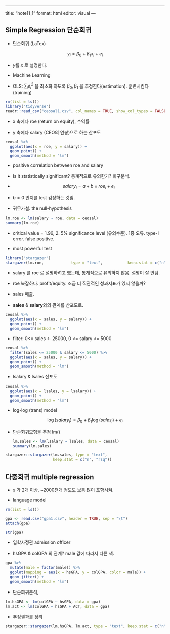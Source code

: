 ------------------------------------------------------------------------

title: "note11_1" format: html editor: visual ---

## Simple Regression 단순회귀

-   단순회귀 (LaTex)

$$
y_i = \beta_0 + \beta_1 x_i + e_i
$$

-   $y$를 $x$ 로 설명한다.

-   Machine Learning

-   OLS: $\sum_i e_i ^2$ 을 최소화 하도록 $\beta_0, \beta_1$ 을 추정한다(estimation). 훈련시킨다(training)

```r
rm(list = ls()) 
library("tidyverse")  
readr::read_csv("ceosal1.csv", col_names = TRUE, show_col_types = FALSE) -> ceosal  # str(ceosal)
```

-   x 축에다 roe (return on equity), 수익률

-   y 축에다 salary (CEO의 연봉)으로 하는 산포도

```r
ceosal %>%    
  ggplot(aes(x = roe, y = salary)) +   
  geom_point() +   
  geom_smooth(method = "lm")
```

-   positive correlation between roe and salary

-   Is it statistically significant? 통계적으로 유의한가? 회구분석.

-   $$ salary_i = a + b \times roe_i + e_i $$

-   $b=0$ 인지를 test 검정하는 것임.

-   귀무가설. the null-hypothesis

```r
lm.roe <- lm(salary ~ roe, data = ceosal)  
summary(lm.roe)
```

-   critical value = 1.96, 2. 5% significance level (유의수준). 1종 오류. type-I error. false positive.

-   most powerful test

```r
library("stargazer")  
stargazer(lm.roe,            type = "text",           keep.stat = c("n","rsq"))  
```

-   salary 를 roe 로 설명하려고 했는데, 통계적으로 유의하지 않음. 설명이 잘 안됨.

-   roe 복잡하다. profit/equity. 조금 더 직관적인 성과지표가 있지 않을까?

-   sales 매출.

-   **sales** & **salary**와의 관계를 산포도로.

```r
ceosal %>%    
  ggplot(aes(x = sales, y = salary)) +   
  geom_point() +   
  geom_smooth(method = "lm")
```

-   filter: 0\<= sales \<- 25000, 0 \<= salary \<= 5000

```r
ceosal %>%  
  filter(sales <= 25000 & salary <= 5000) %>% 
  ggplot(aes(x = sales, y = salary)) +   
  geom_point() +   
  geom_smooth(method = "lm")
```

-   lsalary & lsales 산포도

```r
ceosal %>%    
  ggplot(aes(x = lsales, y = lsalary)) +   
  geom_point() +   
  geom_smooth(method = "lm")
```

-   log-log (trans) model

$$
\log(salary_i)=\beta_0 + \beta_1 \log(sales_i) + e_i
$$

-   단순회귀모형을 추정 lm()

    ```r
    lm.sales <- lm(lsalary ~ lsales, data = ceosal)  
    summary(lm.sales)
    ```

```r
stargazer::stargazer(lm.sales, type = "text", 
                     keep.stat = c("n", "rsq"))
```

## 다중회귀 multiple regression

-   $x$ 가 2개 이상. \~2000천개 정도도 보통 많이 포함시켜.

-   language model

```r
rm(list = ls())

gpa <- read.csv("gpa1.csv", header = TRUE, sep = "\t")
attach(gpa)

str(gpa)
```

-   입학사정관 admission officer

-   hsGPA & colGPA 의 관계? male 값에 따라서 다른 색.

```r
gpa %>% 
  mutate(male = factor(male)) %>% 
  ggplot(mapping = aes(x = hsGPA, y = colGPA, color = male)) +
  geom_jitter() +
  geom_smooth(method = "lm")
```

-   단순회귀분석,

```r
lm.hsGPA <- lm(colGPA ~ hsGPA, data = gpa)
lm.act <- lm(colGPA ~ hsGPA + ACT, data = gpa)
```

-   추정결과를 정리

```r
stargazer::stargazer(lm.hsGPA, lm.act, type = "text", keep.stat = c("n","rsq"))
```
